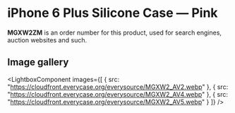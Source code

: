 
# iPhone 6 Plus Silicone Case — Pink

<Callout type='info' emoji='👉🏻'>**MGXW2ZM** is an order number for this product, used for search engines, auction websites and such.</Callout>

## Image gallery

<LightboxComponent
    images={[
      {
        src: "https://cloudfront.everycase.org/everysource/MGXW2_AV2.webp"
      },
      {
        src: "https://cloudfront.everycase.org/everysource/MGXW2_AV4.webp"
      },
      {
        src: "https://cloudfront.everycase.org/everysource/MGXW2_AV5.webp"
      }
    ]}
  />
